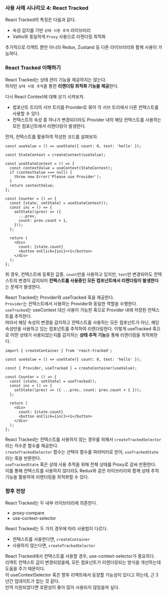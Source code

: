 ### 사용 사례 시나리오 4: React Tracked

React Tracked의 특징은 다음과 같다.

- 속성 감지를 기반 `상태 사용 추적` 라이브러리
- Valtio와 동일하게 `Proxy` 사용으로 리렌더링 최적화

추가적으로 리액트 뿐만 아니라 Redux, Zustand 등 다른 라이브러리와 함께 사용이 가능하다.

### React Tracked 이해하기

React Tracked는 상태 관리 기능을 제공하지는 않는다.<br/>
하지만 `상태 사용 추적`을 통한 **리렌더링 최적화 기능을 제공**한다.

다시 React Context에 대해 상기 시켜보자.

- 컴포넌트 트리의 서브 트리를 Provider로 묶어 각 서브 트리에서 다른 컨텍스트를 사용할 수 있다.
- 컨텍스트의 속성 중 하나가 변경되더라도 Provider 내의 해당 컨텍스트를 사용하는 모든 컴포넌트에서 리렌더링이 발생한다.

먼저, 컨텍스트를 활용하여 작성한 코드를 살펴보자.

```tsx
const useValue = () => useState({ count: 0, text: 'hello' });

const StateContext = createContext(useValue);

const useStateContext = () => {
  const contextValue = useContext(StateContext);
  if (contextValue === null) {
    throw new Error('Please use Provider');
  }
  return contextValue;
};

const Counter = () => {
  const [state, setState] = useStateContext();
  const inc = () => {
    setState((prev) => ({
      ...prev,
      count: prev.count + 1,
    }));
  };

  return (
    <div>
      count: {state.count}
      <button onClick={inc}>+1</button>
    </div>
  );
};
```

위 경우, 컨텍스트에 등록된 값중, `count`만을 사용하고 있지만, `text`만 변경되어도 컨텍스트의 변경이 감지되어 **컨텍스트를 사용중인 모든 컴포넌트에서 리렌더링이 발생한다**는 문제가 발생한다.

React Tracked는 Provider와 useTracked 훅을 제공한다.<br/>
`Provider`는 컨텍스트에서 사용하는 Provider와 동일한 역할을 수행한다.<br/>
`useTracked`는 useContext 대신 사용이 가능한 훅으로 Provider 내에 저장된 컨텍스트를 추적한다.<br/>
따라서 해당 속성의 변경을 감지하고 컨텍스트를 사용하는 모든 컴포넌트가 아닌, 해당 속성만을 사용하고 있는 컴포넌트를 추적하여 리렌더링한다.
이렇게 useTracked 훅으로 어떤 상태가 사용되었는지를 감지하는 **상태 추적 기능**을 통해 리렌더링을 최적화한다.

```tsx
import { createContainer } from 'react-tracked';

const useValue = () => useState({ count: 0, text: 'hello' });

const { Provider, useTracked } = createContainer(useValue);

const Counter = () => {
  const [state, setState] = useTracked();
  const inc = () => {
    setState((prev) => ({ ...prev, count: prev.count + 1 }));
  };

  return (
    <div>
      count: {state.count}
      <button onClick={inc}>+1</button>
    </div>
  );
};
```

React Tracked는 컨텍스트를 사용하지 않는 경우를 위해서 `createTrackedSelector`라는 저수준 함수를 제공한다.<br/>
`createTrackedSelector` 함수는 선택자 함수를 파라미터로 받아, `useTrackedState` 라는 훅을 반환한다.<br/>
`useTrackedState` 훅은 상태 사용 추적을 위해 전체 상태를 Proxy로 감싸 반환한다.<br/>
이를 통해 컨텍스트를 사용하지 않더라도 Redux와 같은 라이브러리와 함께 상태 추적 기능을 활용하여 리렌더링을 최적화할 수 있다.

### 향후 전망

React Tracked는 두 내부 라이브러리에 의존한다.

- proxy-compare
- use-context-selector

React Tracked는 두 가지 경우에 따라 사용법이 다르다.

- 컨텍스트를 사용한다면, `createContainer`
- 사용하지 않는다면, `createTrackedSelector`

React Tracked에서 컨텍스트를 사용할 경우, use-context-selector가 중요하다.<br/>
리액트 컨텍스트 값이 변경되었을때, 모든 컴포넌트가 리렌더링되는 방식을 개선하는데 도움을 주기 때문이다.<br/>
이 useContextSelector 훅은 향후 리액트에서 등장할 가능성이 있다고 하는데, 근 3년간 업데이트가 없는 것 같다.<br/>
만약 지원되었다면 호환성이 좋아 많이 사용되지 않았을까 싶다.
